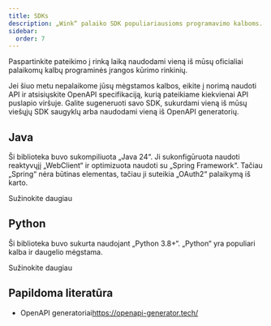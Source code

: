 ```yaml
---
title: SDKs
description: „Wink“ palaiko SDK populiariausioms programavimo kalboms.
sidebar:
  order: 7
---
```


Paspartinkite pateikimo į rinką laiką naudodami vieną iš mūsų oficialiai palaikomų kalbų programinės įrangos kūrimo rinkinių.

Jei šiuo metu nepalaikome jūsų mėgstamos kalbos, eikite į norimą naudoti API ir atsisiųskite OpenAPI specifikaciją, kurią pateikiame kiekvienai API puslapio viršuje. Galite sugeneruoti savo SDK, sukurdami vieną iš mūsų viešųjų SDK saugyklų arba naudodami vieną iš OpenAPI generatorių.

## Java

Ši biblioteka buvo sukompiliuota „Java 24“. Ji sukonfigūruota naudoti reaktyvųjį „WebClient“ ir optimizuota naudoti su „Spring Framework“. Tačiau „Spring“ nėra būtinas elementas, tačiau ji suteikia „OAuth2“ palaikymą iš karto.

<LinkButton href="https://github.com/wink-travel/wink-sdk-java" variant="secondary" icon="external">
  Sužinokite daugiau
</LinkButton>


## Python

Ši biblioteka buvo sukurta naudojant „Python 3.8+“. „Python“ yra populiari kalba ir daugelio mėgstama.

<LinkButton href="https://github.com/wink-travel/wink-sdk-python" variant="secondary" icon="external">
  Sužinokite daugiau
</LinkButton>


## Papildoma literatūra

* OpenAPI generatoriai<https://openapi-generator.tech/>

